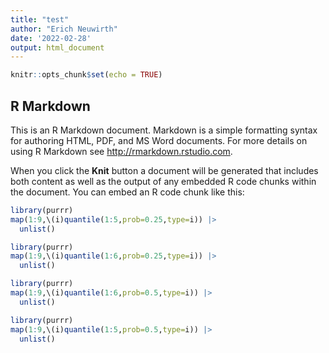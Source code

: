 ```yaml
---
title: "test"
author: "Erich Neuwirth"
date: '2022-02-28'
output: html_document
---
```


```r
knitr::opts_chunk$set(echo = TRUE)
```

## R Markdown

This is an R Markdown document. Markdown is a simple formatting syntax for authoring HTML, PDF, and MS Word documents. For more details on using R Markdown see <http://rmarkdown.rstudio.com>.

When you click the **Knit** button a document will be generated that includes both content as well as the output of any embedded R code chunks within the document. You can embed an R code chunk like this:


```r
library(purrr)
map(1:9,\(i)quantile(1:5,prob=0.25,type=i)) |>
  unlist()
```


```r
library(purrr)
map(1:9,\(i)quantile(1:6,prob=0.25,type=i)) |>
  unlist()
```



```r
library(purrr)
map(1:9,\(i)quantile(1:6,prob=0.5,type=i)) |>
  unlist()
```



```r
library(purrr)
map(1:9,\(i)quantile(1:5,prob=0.5,type=i)) |>
  unlist()
```